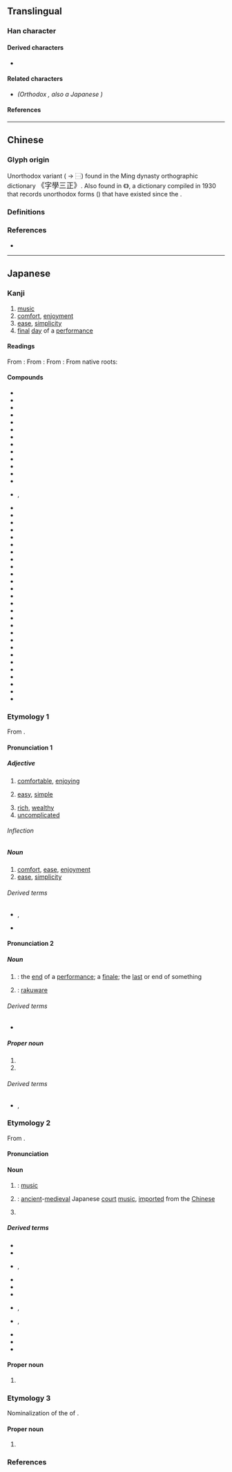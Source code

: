 {{also|樂|乐}}
{{character info}}
==Translingual==
{{Han simplified forms|樂|楽|乐}}

===Han character===
{{Han char|rn=75|rad=木|as=09|sn=13|four=32904|canj=IOD,XIOD|ids=⿱⿻白⿱丷八木}}

====Derived characters====
* {{l|mul|[[𭢫]], [[檪]], [[𭶒]], [[䃯]], [[𮝩]], [[𮣏]], [[𪴞]], [[𣛙]], [[薬]]}}

====Related characters====
* {{l|mul|[[樂]]}} ''(Orthodox {{w|Traditional Chinese|traditional form}}, also a Japanese {{w|kyūjitai}})''

====References====
{{Han ref|kx=0542.191|dkj=15213|dj=0930.200|hdz=80020.140|uh=697D}}

----

==Chinese==

===Glyph origin===
Unorthodox variant {{Han simp|樂|nocap=y}} ({{l|zh|𢆶}} → ⿱{{l|zh|[[丷]][[八]]}}) found in the Ming dynasty orthographic dictionary <big>《字學三正》</big>.<!-- Refer http://dict.variants.moe.edu.tw/variants/rbt/word_attribute.rbt?quote_code=QTAyMDE2LTAwMw#33 --> Also found in 《{{lw|zh|宋元以來俗字譜}}》, a {{w|Variant Chinese character|variant forms}} dictionary compiled in 1930 that records unorthodox forms ({{l|zh|俗字}}) that have existed since the {{w|Song dynasty}}.

===Definitions===
{{zh-see|樂}}

===References===
* {{R:twedu|A02016-003#33}}

----

==Japanese==
{{ja-kanji forms|楽|樂}}

===Kanji===
{{ja-kanji|grade=2|rs=木09|kyu=樂}}

# [[music]]
# [[comfort]], [[enjoyment]]
# [[ease]], [[simplicity]]
# [[final]] [[day]] of a [[performance]]

====Readings====
From {{w|Middle Chinese}} {{ltc-l|樂|id=1}}:
{{ja-readings
|goon=ぎょう<げう
|kanon=ごう<がう
}}
From {{w|Middle Chinese}} {{ltc-l|樂|id=2|[[music]], [[sing]]ing}}:
{{ja-readings
|goon=がく
|kanon=がく
}}
From {{w|Middle Chinese}} {{ltc-l|樂|id=3|[[comfort]], [[ease]]}}:
{{ja-readings
|goon=らく
|kanon=らく
|kanyoon=ろう<らう
}}
From native {{w|Japanese_language|Japanese}} roots:
{{ja-readings
|kun=この-む, かな-でる, たの-し.い, たの-しむ, たの-しみ
|nanori=ささ, もと, よし
}}

====Compounds====
{{der-top|Compounds}}
* {{ja-r|楽楽|らくらく}}
* {{ja-r|楽器|がっき}}
* {{ja-r|楽章|がくしょう}}
* {{ja-r|能楽|のうがく}}
* {{ja-r|能楽師|のうがくし}}
* {{ja-r|楽団|がくだん}}
* {{ja-r|楽%府|がく%ふ}}
* {{ja-r|楽%譜|がく%ふ}}
* {{ja-r|楽園|らくえん}}
* {{ja-r|楽観|らっかん}}
* {{ja-r|楽勝|らくしょう}}
* {{ja-r|楽天|らくてん|[[optimism]]}}
* {{ja-r|安楽|あんらく}}
* {{ja-r|逸楽|いつらく|rom=-}}, {{ja-r|佚楽|いつらく}}
* {{ja-r|快楽|かいらく}}
* {{ja-r|享楽|きょうらく}}
* {{ja-r|快%楽|け%らく}}
* {{ja-r|行楽|こうらく}}
* {{ja-r|後楽|こうらく}}
* {{ja-r|極楽|ごくらく}}
* {{ja-r|娯%楽|ご%らく}}
* {{ja-r|道楽|どうらく}}
* {{ja-r|伯楽|はくらく}}
* {{ja-r|右%楽|う%がく}}
* {{ja-r|音楽|おんがく|[[music]]}}
* {{ja-r|雅%楽|が%がく}}
* {{ja-r|器%楽|き%がく}}
* {{ja-r|五%楽|ご%がく}}
* {{ja-r|左%楽|さ%がく}}
* {{ja-r|昇楽|しょうがく}}
* {{ja-r|声楽|せいがく}}
* {{ja-r|奏楽|そうがく}}
* {{ja-r|舞%楽|ぶ%がく|[[music]] for [[traditional]] [[court]] [[dances]]}}
* {{ja-r|気%楽|き%らく}}
* {{ja-r|五%楽|ご%らく}}
* {{ja-r|楽府|がふ}}
* {{ja-r|神楽|かぐら|[[kagura]]}}
* {{ja-r|独楽|こま}}
* {{ja-r|催馬楽|^さいばら}}
* {{ja-r|伯楽|ばくろう}}
* {{ja-r|安楽|やすらい}}
{{der-bottom}}

===Etymology 1===
{{ja-kanjitab|yomi=o|らく}}

From {{der|ja|ltc|sort=らく|-}} {{ltc-l|樂|id=3}}.

====Pronunciation 1====
{{ja-pron|yomi=o|らく|acc=2|acc_ref=DJR,NHK}}

=====Adjective=====
{{ja-adj|kyu=樂|infl=na|らく}}

# [[comfortable]], [[enjoying]]
#: {{syn|ja|安楽|tr=anraku}}
# [[easy]], [[simple]]
#: {{ja-usex|人生は'''楽'''ではない。|じんせい は '''らく''' で は ない。|Life is not '''easy'''.}}
# [[rich]], [[wealthy]]
# [[uncomplicated]]

======Inflection======
{{ja-na|らく}}

=====Noun=====
{{ja-noun|kyu=樂|らく}}

# [[comfort]], [[ease]], [[enjoyment]]
# [[ease]], [[simplicity]]

======Derived terms======
* {{ja-r|千秋%楽|せんしゅう%らく|rom=-}}, {{ja-r|千穐%楽|せんしゅう%らく}}
* {{ja-r|能楽|のうらく}}

====Pronunciation 2====
{{ja-pron|yomi=o|らく|acc=1|acc_ref=DJR,NHK}}

=====Noun=====
{{ja-noun|kyu=樂|らく}}

# {{short for|ja|千秋楽|tr=senshūraku|nodot=1}}: the [[end]] of a [[performance]]; a [[finale]]; the [[last]] or end of something
# {{short for|ja|楽焼き|tr=Raku-yaki|nodot=1|sort=らく}}: [[rakuware]]

======Derived terms======
* {{ja-r|楽%日|らく%び}}

=====Proper noun=====
{{ja-pos|proper|kyu=樂|らく}}

# {{given name|ja|sort=らく|male|or=female}}
# {{surname|ja|sort=らく}}

======Derived terms======
* {{ja-r|楽焼|^らく-やき|rom=-}}, {{ja-r|楽%焼き|^らく%-やき}}

===Etymology 2===
{{ja-kanjitab|yomi=o|がく}}

From {{der|ja|ltc|sort=かく'|-}} {{ltc-l|樂|id=2}}.

====Pronunciation====
{{ja-pron|yomi=o|がく|acc=1|acc_ref=DJR,NHK|acc2=0|acc2_ref=NHK}}

====Noun====
{{ja-noun|kyu=樂|がく}}

# {{short for|ja|nocap=1|音楽|tr=ongaku|nodot=1}}: [[music]]
# {{short for|ja|nocap=1|雅楽|tr=[[gagaku]]|nodot=1}}: [[ancient]]-[[medieval]] Japanese [[court]] [[music]], [[import]]ed from the [[Chinese]] ''{{ll|zh|雅樂|yayue}}''
# {{lb|ja|sort=かく'|theater}} {{rfdef|ja}}

=====Derived terms=====
{{der-top}}
* {{ja-r|楽%屋|がく%や}}
* {{ja-r|右%方の楽|う%ほう の がく}}
* {{ja-r|高麗%楽|^こま%-がく|rom=-}}, {{ja-r|狛楽|^こま-がく}}
* {{ja-r|左%方の楽|さ%ほう の がく}}
* {{ja-r|室内%楽|しつない%-がく|[[chamber music]]}}
* {{ja-r|能楽|のうがく}}
* {{ja-r|昇り楽|のぼりがく|rom=-}}, {{ja-r|登り楽|のぼりがく}}
* {{ja-r|度羅%楽|^とら%-がく|rom=-}}, {{ja-r|吐羅%楽|^とら%-がく}}
* {{ja-r|邦楽|ほうがく}}
* {{ja-r|道楽|みちがく}}
* {{ja-r|洋楽|ようがく}}
{{der-bottom}}

====Proper noun====
{{ja-pos|proper|kyu=樂|がく}}

# {{surname|ja|sort=かく'}}

===Etymology 3===
{{ja-kanjitab|このみ|yomi=k}}

Nominalization of the {{m|ja|連用形|tr=ren'yōkei||stem or continuative form}} of {{m|ja|好む|tr=konomu||to [[like]], [[prefer]]}}.

====Proper noun====
{{ja-pos|proper|kyu=樂|このみ}}

# {{given name|ja|sort=このみ|female}}

===References===
<references/>
